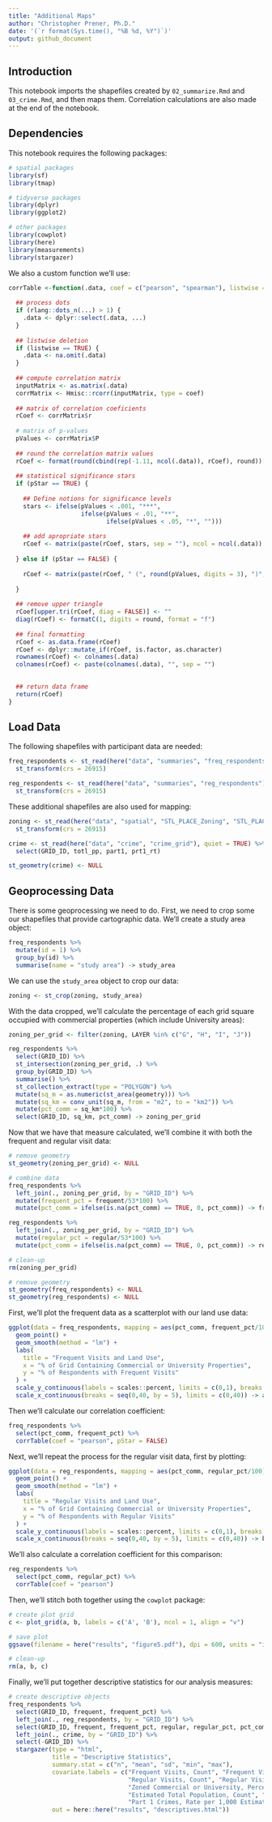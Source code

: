 ```yaml
---
title: "Additional Maps"
author: "Christopher Prener, Ph.D."
date: '(`r format(Sys.time(), "%B %d, %Y")`)'
output: github_document
---
```


## Introduction
This notebook imports the shapefiles created by `02_summarize.Rmd` and `03_crime.Rmd`, and then maps them. Correlation calculations are also made at the end of the notebook.

## Dependencies
This notebook requires the following packages:

```r
# spatial packages
library(sf)
library(tmap)

# tidyverse packages
library(dplyr)
library(ggplot2)

# other packages
library(cowplot)
library(here)
library(measurements)
library(stargazer)
```

We also a custom function we'll use:

```r
corrTable <-function(.data, coef = c("pearson", "spearman"), listwise = TRUE, round = 3, pStar = TRUE, ...){
  
  ## process dots
  if (rlang::dots_n(...) > 1) {
    .data <- dplyr::select(.data, ...)
  }
  
  ## listwise deletion
  if (listwise == TRUE) {
    .data <- na.omit(.data)
  }
  
  ## compute correlation matrix
  inputMatrix <- as.matrix(.data)
  corrMatrix <- Hmisc::rcorr(inputMatrix, type = coef)
  
  ## matrix of correlation coeficients
  rCoef <- corrMatrix$r
  
  # matrix of p-values
  pValues <- corrMatrix$P  
  
  ## round the correlation matrix values
  rCoef <- format(round(cbind(rep(-1.11, ncol(.data)), rCoef), round))[,-1]
  
  ## statistical significance stars
  if (pStar == TRUE) {
    
    ## Define notions for significance levels
    stars <- ifelse(pValues < .001, "***", 
                    ifelse(pValues < .01, "**", 
                           ifelse(pValues < .05, "*", "")))
    
    ## add apropriate stars
    rCoef <- matrix(paste(rCoef, stars, sep = ""), ncol = ncol(.data)) 
    
  } else if (pStar == FALSE) {
    
    rCoef <- matrix(paste(rCoef, " (", round(pValues, digits = 3), ")", sep = ""), ncol = ncol(.data)) 
    
  }
  
  ## remove upper triangle
  rCoef[upper.tri(rCoef, diag = FALSE)] <- ""
  diag(rCoef) <- formatC(1, digits = round, format = "f")
  
  ## final formatting
  rCoef <- as.data.frame(rCoef)
  rCoef <- dplyr::mutate_if(rCoef, is.factor, as.character)
  rownames(rCoef) <- colnames(.data)
  colnames(rCoef) <- paste(colnames(.data), "", sep = "")

  
  ## return data frame
  return(rCoef)
} 
```

## Load Data
The following shapefiles with participant data are needed:

```r
freq_respondents <- st_read(here("data", "summaries", "freq_respondents"), quiet = TRUE) %>%
  st_transform(crs = 26915)

reg_respondents <- st_read(here("data", "summaries", "reg_respondents"), quiet = TRUE) %>%
  st_transform(crs = 26915)
```

These additional shapefiles are also used for mapping:

```r
zoning <- st_read(here("data", "spatial", "STL_PLACE_Zoning", "STL_PLACE_Zoning.shp"), quiet = TRUE) %>%
  st_transform(crs = 26915)

crime <- st_read(here("data", "crime", "crime_grid"), quiet = TRUE) %>%
  select(GRID_ID, totl_pp, part1, prt1_rt)

st_geometry(crime) <- NULL
```

## Geoprocessing Data
There is some geoprocessing we need to do. First, we need to crop some our shapefiles that provide cartographic data. We'll create a study area object:

```r
freq_respondents %>%
  mutate(id = 1) %>%
  group_by(id) %>%
  summarise(name = "study area") -> study_area
```

We can use the `study_area` object to crop our data:

```r
zoning <- st_crop(zoning, study_area)
```

With the data cropped, we'll calculate the percentage of each grid square occupied with commercial properties (which include University areas):

```r
zoning_per_grid <- filter(zoning, LAYER %in% c("G", "H", "I", "J"))

reg_respondents %>%
  select(GRID_ID) %>%
  st_intersection(zoning_per_grid, .) %>%
  group_by(GRID_ID) %>%
  summarise() %>%
  st_collection_extract(type = "POLYGON") %>%
  mutate(sq_m = as.numeric(st_area(geometry))) %>%
  mutate(sq_km = conv_unit(sq_m, from = "m2", to = "km2")) %>%
  mutate(pct_comm = sq_km*100) %>%
  select(GRID_ID, sq_km, pct_comm) -> zoning_per_grid
```

Now that we have that measure calculated, we'll combine it with both the frequent and regular visit data:

```r
# remove geometry
st_geometry(zoning_per_grid) <- NULL

# combine data
freq_respondents %>% 
  left_join(., zoning_per_grid, by = "GRID_ID") %>%
  mutate(frequent_pct = frequent/53*100) %>%
  mutate(pct_comm = ifelse(is.na(pct_comm) == TRUE, 0, pct_comm)) -> freq_respondents

reg_respondents %>% 
  left_join(., zoning_per_grid, by = "GRID_ID") %>%
  mutate(regular_pct = regular/53*100) %>%
  mutate(pct_comm = ifelse(is.na(pct_comm) == TRUE, 0, pct_comm)) -> reg_respondents

# clean-up
rm(zoning_per_grid)

# remove geometry
st_geometry(freq_respondents) <- NULL
st_geometry(reg_respondents) <- NULL
```

First, we'll plot the frequent data as a scatterplot with our land use data:

```r
ggplot(data = freq_respondents, mapping = aes(pct_comm, frequent_pct/100)) +
  geom_point() +
  geom_smooth(method = "lm") +
  labs(
    title = "Frequent Visits and Land Use",
    x = "% of Grid Containing Commercial or University Properties",
    y = "% of Respondents with Frequent Visits"
  ) +
  scale_y_continuous(labels = scales::percent, limits = c(0,1), breaks = seq(0,1, by = .2)) +
  scale_x_continuous(breaks = seq(0,40, by = 5), limits = c(0,40)) -> a
```

Then we'll calculate our correlation coefficient:

```r
freq_respondents %>%
  select(pct_comm, frequent_pct) %>%
  corrTable(coef = "pearson", pStar = FALSE)
```

Next, we'll repeat the process for the regular visit data, first by plotting:

```r
ggplot(data = reg_respondents, mapping = aes(pct_comm, regular_pct/100)) +
  geom_point() +
  geom_smooth(method = "lm") +
  labs(
    title = "Regular Visits and Land Use",
    x = "% of Grid Containing Commercial or University Properties",
    y = "% of Respondents with Regular Visits"
  ) +
  scale_y_continuous(labels = scales::percent, limits = c(0,1), breaks = seq(0,1, by = .2)) +
  scale_x_continuous(breaks = seq(0,40, by = 5), limits = c(0,40)) -> b
```

We'll also calculate a correlation coefficient for this comparison:

```r
reg_respondents %>%
  select(pct_comm, regular_pct) %>%
  corrTable(coef = "pearson")
```

Then, we'll stitch both together using the `cowplot` package:

```r
# create plot grid
c <- plot_grid(a, b, labels = c('A', 'B'), ncol = 1, align = "v")

# save plot
ggsave(filename = here("results", "figure5.pdf"), dpi = 600, units = "in", width = 8, height = 8 )

# clean-up
rm(a, b, c)
```

Finally, we'll put together descriptive statistics for our analysis measures:

```r
# create descriptive objects
freq_respondents %>%
  select(GRID_ID, frequent, frequent_pct) %>%
  left_join(., reg_respondents, by = "GRID_ID") %>%
  select(GRID_ID, frequent, frequent_pct, regular, regular_pct, pct_comm) %>%
  left_join(., crime, by = "GRID_ID") %>%
  select(-GRID_ID) %>%
  stargazer(type = "html", 
            title = "Descriptive Statistics",
            summary.stat = c("n", "mean", "sd", "min", "max"),
            covariate.labels = c("Frequent Visits, Count", "Frequent Visits, Percent of Respondents",
                                 "Regular Visits, Count", "Regular Visits, Percent of Respondents",
                                 "Zoned Commercial or University, Percent of Grid",
                                 "Estimated Total Population, Count", "Part 1 Crimes, Count",
                                 "Part 1 Crimes, Rate per 1,000 Estimated Residents"),
            out = here::here("results", "descriptives.html"))
  
```



